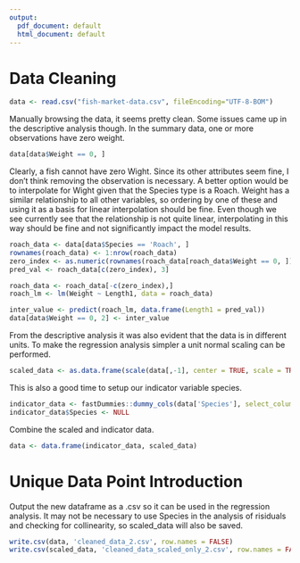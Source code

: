 ```yaml
---
output:
  pdf_document: default
  html_document: default
---
```


# Data Cleaning

```r

data <- read.csv("fish-market-data.csv", fileEncoding="UTF-8-BOM")

```

Manually browsing the data, it seems pretty clean. Some issues came up in the descriptive analysis though. In the summary data, one or more observations have zero weight.
 
 ```r
 
 data[data$Weight == 0, ]
 
  ```
  
  Clearly, a fish cannot have zero Wight. Since its other attributes seem fine, I don't think removing the observation is necessary. A better option would be to interpolate for Wight given that the Species type is a Roach. Weight has a similar relationship to all other variables, so ordering by one of these and using it as a basis for linear interpolation should be fine. Even though we see currently see that the relationship is not quite linear, interpolating in this way should be fine and not significantly impact the model results.
  
 ```r
 
roach_data <- data[data$Species == 'Roach', ]
rownames(roach_data) <- 1:nrow(roach_data)
zero_index <- as.numeric(rownames(roach_data[roach_data$Weight == 0, ]))
pred_val <- roach_data[c(zero_index), 3]

roach_data <- roach_data[-c(zero_index),]
roach_lm <- lm(Weight ~ Length1, data = roach_data)

inter_value <- predict(roach_lm, data.frame(Length1 = pred_val))
data[data$Weight == 0, 2] <- inter_value

  ```
  
From the descriptive analysis it was also evident that the data is in different units. To make the regression analysis simpler a unit normal scaling can be performed.

 ```r
 
scaled_data <- as.data.frame(scale(data[,-1], center = TRUE, scale = TRUE))

```

This is also a good time to setup our indicator variable species.

 ```r
 
indicator_data <- fastDummies::dummy_cols(data['Species'], select_columns = "Species")
indicator_data$Species <- NULL

```

Combine the scaled and indicator data.

 ```r
 
data <- data.frame(indicator_data, scaled_data)

```

# Unique Data Point Introduction 

Output the new dataframe as a .csv so it can be used in the regression analysis. It may not be necessary to use Species in the analysis of risiduals and checking for collinearity, so scaled_data will also be saved.

 ```r
 
write.csv(data, 'cleaned_data_2.csv', row.names = FALSE)
write.csv(scaled_data, 'cleaned_data_scaled_only_2.csv', row.names = FALSE)

```



